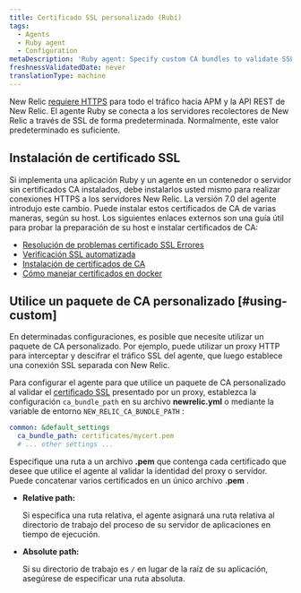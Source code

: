 ```yaml
---
title: Certificado SSL personalizado (Rubí)
tags:
  - Agents
  - Ruby agent
  - Configuration
metaDescription: 'Ruby agent: Specify custom CA bundles to validate SSL communication via a proxy server.'
freshnessValidatedDate: never
translationType: machine
---
```


New Relic [requiere HTTPS](/docs/apis/rest-api-v2/troubleshooting/301-response-rest-api-calls) para todo el tráfico hacia APM y la API REST de New Relic. El agente Ruby se conecta a los servidores recolectores de New Relic a través de SSL de forma predeterminada. Normalmente, este valor predeterminado es suficiente.

## Instalación de certificado SSL

Si implementa una aplicación Ruby y un agente en un contenedor o servidor sin certificados CA instalados, debe instalarlos usted mismo para realizar conexiones HTTPS a los servidores New Relic. La versión 7.0 del agente introdujo este cambio. Puede instalar estos certificados de CA de varias maneras, según su host. Los siguientes enlaces externos son una guía útil para probar la preparación de su host e instalar certificados de CA:

* [Resolución de problemas certificado SSL Errores](https://bundler.io/v2.0/guides/rubygems_tls_ssl_troubleshooting_guide.html#troubleshooting-certificate-errors)
* [Verificación SSL automatizada](https://bundler.io/v2.0/guides/rubygems_tls_ssl_troubleshooting_guide.html#automated-ssl-check)
* [Instalación de certificados de CA](https://superuser.com/questions/437330/how-do-you-add-a-certificate-authority-ca-to-ubuntu/719047#719047)
* [Cómo manejar certificados en docker](https://serverfault.com/questions/975775/how-to-handle-certificates-in-dockerfile)

## Utilice un paquete de CA personalizado [#using-custom]

En determinadas configuraciones, es posible que necesite utilizar un paquete de CA personalizado. Por ejemplo, puede utilizar un proxy HTTP para interceptar y descifrar el tráfico SSL del agente, que luego establece una conexión SSL separada con New Relic.

Para configurar el agente para que utilice un paquete de CA personalizado al validar el [certificado SSL](/docs/accounts-partnerships/education/getting-started-new-relic/glossary#ssl-certificate) presentado por un proxy, establezca la configuración `ca_bundle_path` en su archivo <DoNotTranslate>**newrelic.yml**</DoNotTranslate> o mediante la variable de entorno `NEW_RELIC_CA_BUNDLE_PATH` :

```yml
common: &default_settings
  ca_bundle_path: certificates/mycert.pem
  # ... other settings ...
```

Especifique una ruta a un archivo <DoNotTranslate>**.pem**</DoNotTranslate> que contenga cada certificado que desee que utilice el agente al validar la identidad del proxy o servidor. Puede concatenar varios certificados en un único archivo <DoNotTranslate>**.pem**</DoNotTranslate> .

* <DoNotTranslate>**Relative path:**</DoNotTranslate>

  Si especifica una ruta relativa, el agente asignará una ruta relativa al directorio de trabajo del proceso de su servidor de aplicaciones en tiempo de ejecución.

* <DoNotTranslate>**Absolute path:**</DoNotTranslate>

  Si su directorio de trabajo es `/` en lugar de la raíz de su aplicación, asegúrese de especificar una ruta absoluta.
